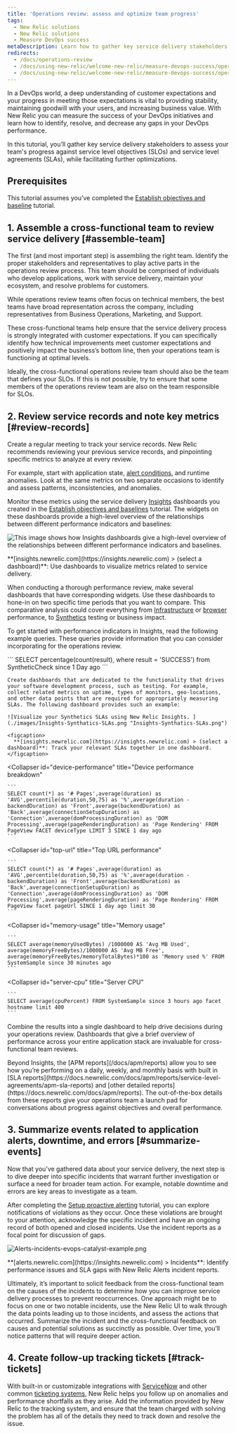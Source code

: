 ```yaml
---
title: 'Operations review: assess and optimize team progress'
tags:
  - New Relic solutions
  - New Relic solutions
  - Measure DevOps success
metaDescription: Learn how to gather key service delivery stakeholders to assess your DevOps team progress.
redirects:
  - /docs/operations-review
  - /docs/using-new-relic/welcome-new-relic/measure-devops-success/operations-review
  - /docs/using-new-relic/welcome-new-relic/measure-devops-success/operations-review-assess-optimize-team-progress
---
```


In a DevOps world, a deep understanding of customer expectations and your progress in meeting those expectations is vital to providing stability, maintaining goodwill with your users, and increasing business value. With New Relic you can measure the success of your DevOps initiatives and learn how to identify, resolve, and decrease any gaps in your DevOps performance.

In this tutorial, you’ll gather key service delivery stakeholders to assess your team's progress against service level objectives (SLOs) and service level agreements (SLAs), while facilitating further optimizations.

## Prerequisites

This tutorial assumes you’ve completed the [Establish objectives and baseline](/docs/establish-objectives-baselines) tutorial.

## 1. Assemble a cross-functional team to review service delivery [#assemble-team]

The first (and most important step) is assembling the right team. Identify the proper stakeholders and representatives to play active parts in the operations review process. This team should be comprised of individuals who develop applications, work with service delivery, maintain your ecosystem, and resolve problems for customers.

While operations review teams often focus on technical members, the best teams have broad representation across the company, including representatives from Business Operations, Marketing, and Support.

These cross-functional teams help ensure that the service delivery process is strongly integrated with customer expectations. If you can specifically identify how technical improvements meet customer expectations and positively impact the business’s bottom line, then your operations team is functioning at optimal levels.

<Callout variant="tip">
  Ideally, the cross-functional operations review team should also be the team that defines your SLOs. If this is not possible, try to ensure that some members of the operations review team are also on the team responsible for SLOs.
</Callout>

## 2. Review service records and note key metrics [#review-records]

Create a regular meeting to track your service records. New Relic recommends reviewing your previous service records, and pinpointing specific metrics to analyze at every review.

For example, start with application state, [alert conditions](https://docs.newrelic.com/docs/alerts/new-relic-alerts/defining-conditions/define-alert-conditions), and runtime anomalies. Look at the same metrics on two separate occasions to identify and assess patterns, inconsistencies, and anomalies.

Monitor these metrics using the service delivery [Insights](https://docs.newrelic.com/docs/insights) dashboards you created in the [Establish objectives and baselines](/docs/establish-objectives-baselines) tutorial. The widgets on these dashboards provide a high-level overview of the relationships between different performance indicators and baselines:

![This image shows how Insights dashboards give a high-level overview of the relationships between different performance indicators and baselines.](./images/Insights-Devops-Catalyst-Example.png "Insights-Devops-Catalyst-Example.png")

<figcaption>
  **[insights.newrelic.com](https://insights.newrelic.com) > (select a dashboard)**: Use dashboards to visualize metrics related to service delivery.
</figcaption>

When conducting a thorough performance review, make several dashboards that have corresponding widgets. Use these dashboards to hone-in on two specific time periods that you want to compare. This comparative analysis could cover everything from [Infrastructure](/docs/infrastructure) or [browser](/docs/browser) performance, to [Synthetics](/docs/synthetics) testing or business impact.

To get started with performance indicators in Insights, read the following example queries. These queries provide information that you can consider incorporating for the operations review.

<CollapserGroup>
  <Collapser
    id="daily-uptime"
    title="Daily uptime"
  >
    ```
    SELECT percentage(count(result), where result = 'SUCCESS') from SyntheticCheck since 1 Day ago
    ```

    Create dashboards that are dedicated to the functionality that drives your software development process, such as testing. For example, collect related metrics on uptime, types of monitors, geo-locations, and other data points that are required for appropriately measuring SLAs. The following dashboard provides such an example:

    ![Visualize your Synthetics SLAs using New Relic Insights. ](./images/Insights-Synthatics-SLAs.png "Insights-Synthatics-SLAs.png")

    <figcaption>
      **[insights.newrelic.com](https://insights.newrelic.com) > (select a dashboard)**: Track your relevant SLAs together in one dashboard.
    </figcaption>
  </Collapser>

  <Collapser
    id="device-performance"
    title="Device performance breakdown"
  >
    ```
    SELECT count(*) as '# Pages',average(duration) as 'AVG',percentile(duration,50,75) as '%',average(duration - backendDuration) as 'Front',average(backendDuration) as 'Back',average(connectionSetupDuration) as 'Connection',average(domProcessingDuration) as 'DOM Processing',average(pageRenderingDuration) as 'Page Rendering' FROM PageView FACET deviceType LIMIT 3 SINCE 1 day ago
    ```
  </Collapser>

  <Collapser
    id="top-url"
    title="Top URL performance"
  >
    ```
    SELECT count(*) as '# Pages',average(duration) as 'AVG',percentile(duration,50,75) as '%',average(duration - backendDuration) as 'Front',average(backendDuration) as 'Back',average(connectionSetupDuration) as 'Connection',average(domProcessingDuration) as 'DOM Processing',average(pageRenderingDuration) as 'Page Rendering' FROM PageView facet pageUrl SINCE 1 day ago limit 30
    ```
  </Collapser>

  <Collapser
    id="memory-usage"
    title="Memory usage"
  >
    ```
    SELECT average(memoryUsedBytes) /1000000 AS 'Avg MB Used', average(memoryFreeBytes)/1000000 AS 'Avg MB Free', average(memoryFreeBytes/memoryTotalBytes)*100 as 'Memory used %' FROM SystemSample since 30 minutes ago
    ```
  </Collapser>

  <Collapser
    id="server-cpu"
    title="Server CPU"
  >
    ```
    SELECT average(cpuPercent) FROM SystemSample since 3 hours ago facet hostname limit 400
    ```
  </Collapser>
</CollapserGroup>

Combine the results into a single dashboard to help drive decisions during your operations review. Dashboards that give a brief overview of performance across your entire application stack are invaluable for cross-functional team reviews.

<Callout variant="tip">
  Beyond Insights, the [APM reports](/docs/apm/reports) allow you to see how you’re performing on a daily, weekly, and monthly basis with built in [SLA reports](https://docs.newrelic.com/docs/apm/reports/service-level-agreements/apm-sla-reports) and [other detailed reports](https://docs.newrelic.com/docs/apm/reports). The out-of-the-box details from these reports give your operations team a launch pad for conversations about progress against objectives and overall performance.
</Callout>

## 3. Summarize events related to application alerts, downtime, and errors [#summarize-events]

Now that you’ve gathered data about your service delivery, the next step is to dive deeper into specific incidents that warrant further investigation or surface a need for broader team action. For example, notable downtime and errors are key areas to investigate as a team.

After completing the [Setup proactive alerting](/docs/set-proactive-alerting) tutorial, you can explore notifications of violations as they occur. Once these violations are brought to your attention, acknowledge the specific incident and have an ongoing record of both opened and closed incidents. Use the incident reports as a focal point for discussion of gaps.

![Alerts-incidents-evops-catalyst-example.png](./images/Alerts-incidents-evops-catalyst-example.png "Alerts-incidents-evops-catalyst-example.png")

<figcaption>
  **[alerts.newrelic.com](https://insights.newrelic.com) > Incidents**: Identify performance issues and SLA gaps with New Relic Alerts incident reports.
</figcaption>

Ultimately, it’s important to solicit feedback from the cross-functional team on the causes of the incidents to determine how you can improve service delivery processes to prevent reoccurrences. One approach might be to focus on one or two notable incidents, use the New Relic UI to walk through the data points leading up to those incidents, and assess the actions that occurred. Summarize the incident and the cross-functional feedback on causes and potential solutions as succinctly as possible. Over time, you’ll notice patterns that will require deeper action.

## 4. Create follow-up tracking tickets [#track-tickets]

With built-in or customizable integrations with [ServiceNow](https://www.servicenow.com/) and other common [ticketing systems](/docs/using-new-relic/user-interface-functions/share-your-data/ticketing-integrations-lighthouse-pivotal-tracker#ticket), New Relic helps you follow up on anomalies and performance shortfalls as they arise. Add the information provided by New Relic to the tracking system, and ensure that the team charged with solving the problem has all of the details they need to track down and resolve the issue.
